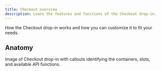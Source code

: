 ```yaml
---
title: Checkout overview
description: Learn the features and functions of the Checkout drop-in.
---
```


How the Checkout drop-in works and how you can customize it to fit your needs.

## Anatomy

Image of Checkout drop-in with callouts identifying the containers, slots, and available API functions.
